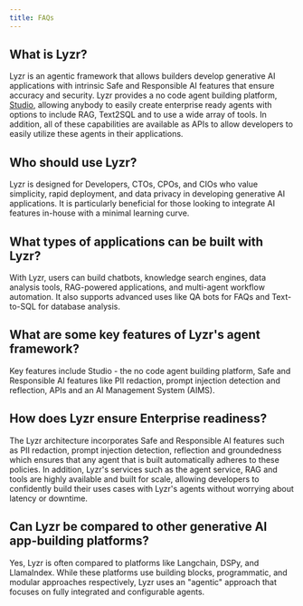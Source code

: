 ```yaml
---
title: FAQs
---
```


## What is Lyzr?

Lyzr is an agentic framework that allows builders develop generative AI applications with intrinsic Safe and Responsible AI features that ensure accuracy and security. Lyzr provides a no code agent building platform, [Studio](https://studio.lyzr.ai/), allowing anybody to easily create enterprise ready agents with options to include RAG, Text2SQL and to use a wide array of tools. In addition, all of these capabilities are available as APIs to allow developers to easily utilize these agents in their applications.

## Who should use Lyzr?

Lyzr is designed for Developers, CTOs, CPOs, and CIOs who value simplicity, rapid deployment, and data privacy in developing generative AI applications. It is particularly beneficial for those looking to integrate AI features in-house with a minimal learning curve.

## What types of applications can be built with Lyzr?

With Lyzr, users can build chatbots, knowledge search engines, data analysis tools, RAG-powered applications, and multi-agent workflow automation. It also supports advanced uses like QA bots for FAQs and Text-to-SQL for database analysis.

## What are some key features of Lyzr's agent framework?

Key features include Studio - the no code agent building platform, Safe and Responsible AI features like PII redaction, prompt injection detection and reflection, APIs and an AI Management System (AIMS).

## How does Lyzr ensure Enterprise readiness?

The Lyzr architecture incorporates Safe and Responsible AI features such as PII redaction, prompt injection detection, reflection and groundedness which ensures that any agent that is built automatically adheres to these policies. In addition, Lyzr's services such as the agent service, RAG and tools are highly available and built for scale, allowing developers to confidently build their uses cases with Lyzr's agents without worrying about latency or downtime.

## Can Lyzr be compared to other generative AI app-building platforms?

Yes, Lyzr is often compared to platforms like Langchain, DSPy, and LlamaIndex. While these platforms use building blocks, programmatic, and modular approaches respectively, Lyzr uses an "agentic" approach that focuses on fully integrated and configurable agents.